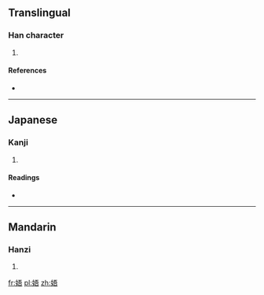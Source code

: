 ==Translingual==

===Han character===
{{Han char|rn=38|rad=女|as=07|sn=10|four=|canj=女一一口 (VMMR)}}

# {{defn|Han|sort=女07}}

====References====
* {{Han ref|kx=0263.160|dkj=06338|dj=0530.030|hdz=21050.030|uh=5A2A|ud=23082}}

----

==Japanese==

===Kanji===
{{ja-kanji|grade=|rs=女07}}

# {{defn|Japanese|sort=女07}}

====Readings====
* {{ja-readings|on=[[ご]] (go), [[ぎょ]] (gyo)|kun=[[おんな]] (onna)}}

----

==Mandarin==

===Hanzi===
{{cmn-hanzi|pin=[[āi]] ([[ai1]]), [[wú]] ([[wu2]])|wg=ai<sup>1</sup>, wu<sup>2</sup>}}

# {{defn|Mandarin|sort=女07}}

[[fr:娪]]
[[pl:娪]]
[[zh:娪]]